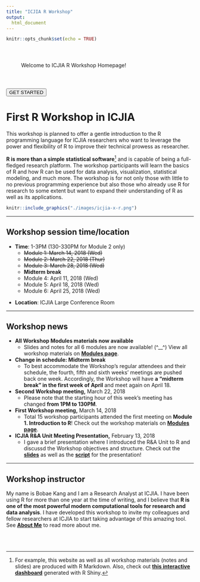 ```yaml
---
title: "ICJIA R Workshop"
output:
  html_document
---
```

<!-- fontawesome CDN -->
<link href="https://maxcdn.bootstrapcdn.com/font-awesome/4.7.0/css/font-awesome.min.css" rel="stylesheet">

<style>
body {
  padding-bottom: 100px;
}
</style>

```r
knitr::opts_chunk$set(echo = TRUE)
```

<div class="fade-in" id="welcome">
<p style="padding: 40px;">Welcome to ICJIA R Workshop Homepage!<p>
<a href="modules.html">
<button type="button" id="welcome-button" class="fade-in fade-delay">GET STARTED</button>
</a>
</div>

# First R Workshop in ICJIA

<div class="row">
<div class="col-sm-6 col-xs-12">
This workshop is planned to offer a gentle introduction to the R programming language for ICJIA researchers who want to leverage the power and flexibility of R to improve their technical prowess as researcher.

**R is more than a simple statistical software**[^1] and is capable of being a full-fledged research platform. The workshop participants will learn the basics of R and how R can be used for data analysis, visualization, statistical modeling, and much more. The workshop is for not only those with little to no previous programming experience but also those who already use R for research to some extent but want to expand their understanding of R as well as its applications.
</div>
<div class="col-sm-6 col-xs-12">
```r
knitr::include_graphics("./images/icjia-x-r.png")
```
</div>
</div>

***

## Workshop session time/location

<div class="row">
<div class="col-sm-6">
* **Time**: 1-3PM (130-330PM for Module 2 only)
    * ~~Module 1: March 14, 2018 (Wed)~~
    * ~~Module 2: March 22, 2018 (Thur)~~
    * ~~Module 3: March 28, 2018 (Wed)~~
    * **Midterm break**
    * Module 4: April 11, 2018 (Wed)
    * Module 5: April 18, 2018 (Wed)
    * Module 6: April 25, 2018 (Wed)
</div>
<div class="col-sm-6">
* **Location**: ICJIA Large Conference Room
</div>
</div>

***

## Workshop news
* **All Workshop Modules materials now available**
    * Slides and notes for all 6 modules are now available! (^__^) View all workshop materials on [**Modules page**](./modules.html).
* **Change in schedule: Midterm break**
    * To best accommodate the Workshop's regular attendees and their schedule, the fourth, fifth and sixth weeks' meetings are pushed back one week. Accordingly, the Workshop will have **a "midterm break" in the first week of April** and meet again on April 18.
* **Second Workshop meeting,** March 22, 2018
    * Please note that the starting hour of this week's meeting has changed **from 1PM to 130PM**.
* **First Workshop meeting,** March 14, 2018
    * Total 15 workshop participants attended the first meeting on **Module 1. Introduction to R**! Check out the workshop materials on [**Modules page**](./modules.html).
* **ICJIA R&A Unit Meeting Presentation,** February 13, 2018
    * I gave a brief presentation where I introduced the R&A Unit to R and discussd the Workshop objectives and structure. Check out the [**slides**](./slides/presentation_slides.html) as well as the [**script**](./notes/presentation_notes.html) for the presentation!


***

## Workshop instructor
My name is Bobae Kang and I am a Research Analyst at ICJIA. I have been using R for more than one year at the time of writing, and I believe that **R is one of the most powerful modern computational tools for research and data analysis**. I have developed this workshop to invite my colleagues and fellow researchers at ICJIA to start taking advantage of this amazing tool. See [**About Me**](about.html#about-me) to read more about me.

[^1]: For example, this website as well as all workshop materials (notes and slides) are produced with R Markdown. Also, check out [**this interactive dashboard**](https://bobaekang.shinyapps.io/crime_data_profile_demo/) generated with R Shiny.

<br>
<br>
